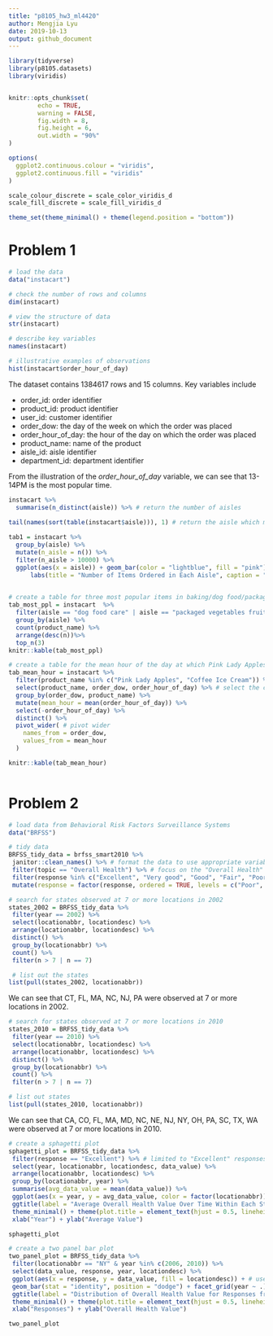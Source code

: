 ```yaml
---
title: "p8105_hw3_ml4420"
author: Mengjia Lyu
date: 2019-10-13
output: github_document
---
```


```r
library(tidyverse)
library(p8105.datasets)
library(viridis)


knitr::opts_chunk$set(
        echo = TRUE,
        warning = FALSE,
        fig.width = 8,
        fig.height = 6,
        out.width = "90%"
)

options(
  ggplot2.continuous.colour = "viridis",
  ggplot2.continuous.fill = "viridis"
)

scale_colour_discrete = scale_color_viridis_d
scale_fill_discrete = scale_fill_viridis_d

theme_set(theme_minimal() + theme(legend.position = "bottom"))

```

# Problem 1



```r

# load the data
data("instacart")

# check the number of rows and columns
dim(instacart)

# view the structure of data
str(instacart)

# describe key variables
names(instacart)

# illustrative examples of observations
hist(instacart$order_hour_of_day)
```
The dataset contains 1384617 rows and 15 columns. Key variables include 

+ order_id: order identifier
+ product_id: product identifier
+ user_id: customer identifier
+ order_dow: the day of the week on which the order was placed
+ order_hour_of_day: the hour of the day on which the order was placed
+ product_name: name of the product
+ aisle_id: aisle identifier
+ department_id: department identifier

From the illustration of the *order_hour_of_day* variable, we can see that 13-14PM is the most popular time. 


```r
instacart %>%
  summarise(n_distinct(aisle)) %>% # return the number of aisles
  
tail(names(sort(table(instacart$aisle))), 1) # return the aisle which most items ordered from

tab1 = instacart %>% 
  group_by(aisle) %>%
  mutate(n_aisle = n()) %>%
  filter(n_aisle > 10000) %>%
  ggplot(aes(x = aisle)) + geom_bar(color = "lightblue", fill = "pink") + theme(axis.text.x = element_text(angle = 90, hjust = 1, size = 13), axis.title.y = element_text(size = 13), axis.title = element_text(size = 14, face = "bold")) +
      labs(title = "Number of Items Ordered in Each Aisle", caption = "Limited to aisles with more than 10000 items ordered")
  

# create a table for three most popular items in baking/dog food/packaged vegetable fruit
tab_most_ppl = instacart  %>%
  filter(aisle == "dog food care" | aisle == "packaged vegetables fruits" | aisle == "baking ingredients") %>%
  group_by(aisle) %>%
  count(product_name) %>%
  arrange(desc(n))%>%
  top_n(3) 
knitr::kable(tab_most_ppl)

# create a table for the mean hour of the day at which Pink Lady Apples and Coffee Ice Cream ordered on each day of the week
tab_mean_hour = instacart %>%
  filter(product_name %in% c("Pink Lady Apples", "Coffee Ice Cream")) %>%
  select(product_name, order_dow, order_hour_of_day) %>% # select the correct columns
  group_by(order_dow, product_name) %>%
  mutate(mean_hour = mean(order_hour_of_day)) %>%
  select(-order_hour_of_day) %>%
  distinct() %>%
  pivot_wider( # pivot wider 
    names_from = order_dow,
    values_from = mean_hour
  ) 

knitr::kable(tab_mean_hour)
 
```

# Problem 2

```r
# load data from Behavioral Risk Factors Surveillance Systems
data("BRFSS")

# tidy data
BRFSS_tidy_data = brfss_smart2010 %>%
 janitor::clean_names() %>% # format the data to use appropriate variable names
 filter(topic == "Overall Health") %>% # focus on the "Overall Health" topic
 filter(response %in% c("Excellent", "Very good", "Good", "Fair", "Poor")) %>% # include only responses from "Excellent" to "Poor"
 mutate(response = factor(response, ordered = TRUE, levels = c("Poor", "Fair", "Good", "Very good", "Excellent"))) # ordered levels

# search for states observed at 7 or more locations in 2002
states_2002 = BRFSS_tidy_data %>%
 filter(year == 2002) %>%
 select(locationabbr, locationdesc) %>%
 arrange(locationabbr, locationdesc) %>%
 distinct() %>%
 group_by(locationabbr) %>%
 count() %>%
 filter(n > 7 | n == 7)

 # list out the states  
list(pull(states_2002, locationabbr))

```
We can see that CT, FL, MA, NC, NJ, PA were observed at 7 or more locations in 2002.

```r
# search for states observed at 7 or more locations in 2010
states_2010 = BRFSS_tidy_data %>%
 filter(year == 2010) %>%
 select(locationabbr, locationdesc) %>%
 arrange(locationabbr, locationdesc) %>%
 distinct() %>%
 group_by(locationabbr) %>%
 count() %>%
 filter(n > 7 | n == 7)

# list out states
list(pull(states_2010, locationabbr)) 
```
We can see that CA, CO, FL, MA, MD, NC, NE, NJ, NY, OH, PA, SC, TX, WA were observed at 7 or more locations in 2010.

```r
# create a sphagetti plot
sphagetti_plot = BRFSS_tidy_data %>%
 filter(response == "Excellent") %>% # limited to "Excellent" responses
 select(year, locationabbr, locationdesc, data_value) %>%
 arrange(locationabbr, locationdesc) %>%
 group_by(locationabbr, year) %>%
 summarise(avg_data_value = mean(data_value)) %>%
 ggplot(aes(x = year, y = avg_data_value, color = factor(locationabbr))) + geom_line(aes(group = locationabbr)) +
 ggtitle(label = "Average Overall Health Value Over Time Within Each State") +
 theme_minimal() + theme(plot.title = element_text(hjust = 0.5, lineheight = .8, face = "bold")) +
 xlab("Year") + ylab("Average Value")

sphagetti_plot

# create a two panel bar plot
two_panel_plot = BRFSS_tidy_data %>%
 filter(locationabbr == "NY" & year %in% c(2006, 2010)) %>%
 select(data_value, response, year, locationdesc) %>%
 ggplot(aes(x = response, y = data_value, fill = locationdesc)) + # use fill to differentiate counties
 geom_bar(stat = "identity", position = "dodge") + facet_grid(year ~ .) + # use dodge to place two graphs side by side
 ggtitle(label = "Distribution of Overall Health Value for Responses from 'Poor' to 'Excellent'") +
 theme_minimal() + theme(plot.title = element_text(hjust = 0.5, lineheight = .8, face = "bold")) +
 xlab("Responses") + ylab("Overall Health Value")

two_panel_plot 
```